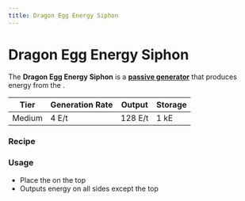 ```yaml
---
title: Dragon Egg Energy Siphon
---
```


<ItemImage file="dragon_egg_energy_siphon" alt="Dragon Egg Energy Siphon" size="200" />

# Dragon Egg Energy Siphon

The **Dragon Egg Energy Siphon** is a **[passive generator](/energy/generators/passive_generators)** that produces energy from the <McItem slug="minecraft:dragon_egg" inline={true}/>.

| Tier   | Generation Rate | Output   | Storage |
|--------|------------------|----------|---------|
| Medium | 4 E/t            | 128 E/t  | 1 kE    |

### Recipe

<CraftingTable recipe="input techreborn:energy_flow_chip techreborn:medium_voltage_su techreborn:energy_flow_chip input techreborn:iridium_alloy_plate techreborn:superconductor techreborn:iridium_alloy_plate input techreborn:energy_flow_chip techreborn:lapotronic_energy_orb techreborn:energy_flow_chip output techreborn:dragon_egg_syphon"/>

### Usage

- Place the <McItem slug="minecraft:dragon_egg" inline={true}/> on the top  
- Outputs energy on all sides except the top
